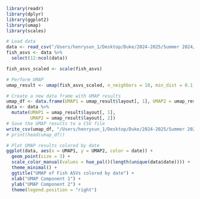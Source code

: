 ```r
library(readr)
library(dplyr)
library(ggplot2)
library(umap)
library(scales)

# Load data
data <- read_csv("/Users/henrysun_1/Desktop/Duke/2024-2025/Summer 2024/fishics/data/data_for_henry_2024.csv")
fish_asvs <- data %>%
  select(12:ncol(data))

fish_asvs_scaled <- scale(fish_asvs)

# Perform UMAP
umap_result <- umap(fish_asvs_scaled, n_neighbors = 10, min_dist = 0.1, n_components = 2, random_state = 42)

# Create a new data frame with UMAP results
umap_df <- data.frame(UMAP1 = umap_result$layout[, 1], UMAP2 = umap_result$layout[, 2])
data <- data %>%
  mutate(UMAP1 = umap_result$layout[, 1],
         UMAP2 = umap_result$layout[, 2])
# Save the UMAP results to a CSV file
write_csv(umap_df, "/Users/henrysun_1/Desktop/Duke/2024-2025/Summer 2024/fishics/data/umap_latent_space.csv")
# print(head(umap_df))

```


```r
# Plot UMAP results colored by date
ggplot(data, aes(x = UMAP1, y = UMAP2, color = date)) +
  geom_point(size = 3) +
  scale_color_manual(values = hue_pal()(length(unique(data$date)))) +
  theme_minimal() +
  ggtitle("UMAP of Fish ASVs colored by date") +
  xlab("UMAP Component 1") +
  ylab("UMAP Component 2") +
  theme(legend.position = "right")

```

